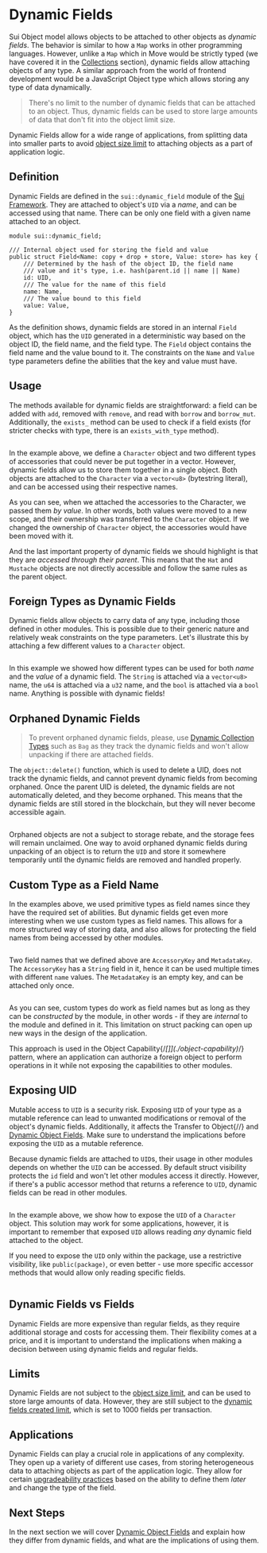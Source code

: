 # Dynamic Fields

Sui Object model allows objects to be attached to other objects as _dynamic fields_. The behavior is
similar to how a `Map` works in other programming languages. However, unlike a `Map` which in Move
would be strictly typed (we have covered it in the [Collections](./collections) section), dynamic
fields allow attaching objects of any type. A similar approach from the world of frontend
development would be a JavaScript Object type which allows storing any type of data dynamically.

> There's no limit to the number of dynamic fields that can be attached to an object. Thus, dynamic
> fields can be used to store large amounts of data that don't fit into the object limit size.

Dynamic Fields allow for a wide range of applications, from splitting data into smaller parts to
avoid [object size limit](./../guides/building-against-limits) to attaching objects as a part of
application logic.

## Definition

Dynamic Fields are defined in the `sui::dynamic_field` module of the
[Sui Framework](./sui-framework). They are attached to object's `UID` via a _name_, and can be
accessed using that name. There can be only one field with a given name attached to an object.

```move
module sui::dynamic_field;

/// Internal object used for storing the field and value
public struct Field<Name: copy + drop + store, Value: store> has key {
    /// Determined by the hash of the object ID, the field name
    /// value and it's type, i.e. hash(parent.id || name || Name)
    id: UID,
    /// The value for the name of this field
    name: Name,
    /// The value bound to this field
    value: Value,
}
```

As the definition shows, dynamic fields are stored in an internal `Field` object, which has the
`UID` generated in a deterministic way based on the object ID, the field name, and the field type.
The `Field` object contains the field name and the value bound to it. The constraints on the `Name`
and `Value` type parameters define the abilities that the key and value must have.

## Usage

The methods available for dynamic fields are straightforward: a field can be added with `add`,
removed with `remove`, and read with `borrow` and `borrow_mut`. Additionally, the `exists_` method
can be used to check if a field exists (for stricter checks with type, there is an
`exists_with_type` method).

```move file=packages/samples/sources/programmability/dynamic-fields.move anchor=usage

```

In the example above, we define a `Character` object and two different types of accessories that
could never be put together in a vector. However, dynamic fields allow us to store them together in
a single object. Both objects are attached to the `Character` via a `vector<u8>` (bytestring
literal), and can be accessed using their respective names.

As you can see, when we attached the accessories to the Character, we passed them _by value_. In
other words, both values were moved to a new scope, and their ownership was transferred to the
`Character` object. If we changed the ownership of `Character` object, the accessories would have
been moved with it.

And the last important property of dynamic fields we should highlight is that they are _accessed
through their parent_. This means that the `Hat` and `Mustache` objects are not directly accessible
and follow the same rules as the parent object.

## Foreign Types as Dynamic Fields

Dynamic fields allow objects to carry data of any type, including those defined in other modules.
This is possible due to their generic nature and relatively weak constraints on the type parameters.
Let's illustrate this by attaching a few different values to a `Character` object.

```move file=packages/samples/sources/programmability/dynamic-fields.move anchor=foreign_types

```

In this example we showed how different types can be used for both _name_ and the _value_ of a
dynamic field. The `String` is attached via a `vector<u8>` name, the `u64` is attached via a `u32`
name, and the `bool` is attached via a `bool` name. Anything is possible with dynamic fields!

## Orphaned Dynamic Fields

> To prevent orphaned dynamic fields, please, use [Dynamic Collection Types](./dynamic-collections)
> such as `Bag` as they track the dynamic fields and won't allow unpacking if there are attached
> fields.

The `object::delete()` function, which is used to delete a UID, does not track the dynamic fields,
and cannot prevent dynamic fields from becoming orphaned. Once the parent UID is deleted, the
dynamic fields are not automatically deleted, and they become orphaned. This means that the dynamic
fields are still stored in the blockchain, but they will never become accessible again.

```move file=packages/samples/sources/programmability/dynamic-fields.move anchor=orphan_fields

```

Orphaned objects are not a subject to storage rebate, and the storage fees will remain unclaimed.
One way to avoid orphaned dynamic fields during unpacking of an object is to return the `UID` and
store it somewhere temporarily until the dynamic fields are removed and handled properly.

## Custom Type as a Field Name

In the examples above, we used primitive types as field names since they have the required set of
abilities. But dynamic fields get even more interesting when we use custom types as field names.
This allows for a more structured way of storing data, and also allows for protecting the field
names from being accessed by other modules.

```move file=packages/samples/sources/programmability/dynamic-fields.move anchor=custom_type

```

Two field names that we defined above are `AccessoryKey` and `MetadataKey`. The `AccessoryKey` has a
`String` field in it, hence it can be used multiple times with different `name` values. The
`MetadataKey` is an empty key, and can be attached only once.

```move file=packages/samples/sources/programmability/dynamic-fields.move anchor=custom_type_usage

```

As you can see, custom types do work as field names but as long as they can be _constructed_ by the
module, in other words - if they are _internal_ to the module and defined in it. This limitation on
struct packing can open up new ways in the design of the application.

This approach is used in the Object Capability{/*[]](./object-capability)*/} pattern, where an
application can authorize a foreign object to perform operations in it while not exposing the
capabilities to other modules.

## Exposing UID

<div className="warning">

Mutable access to `UID` is a security risk. Exposing `UID` of your type as a mutable reference can
lead to unwanted modifications or removal of the object's dynamic fields. Additionally, it affects
the Transfer to Object{/*[](./../storage/transfer-to-object)*/} and
[Dynamic Object Fields](./dynamic-object-fields). Make sure to understand the implications before
exposing the `UID` as a mutable reference.

</div>

Because dynamic fields are attached to `UID`s, their usage in other modules depends on whether the
`UID` can be accessed. By default struct visibility protects the `id` field and won't let other
modules access it directly. However, if there's a public accessor method that returns a reference to
`UID`, dynamic fields can be read in other modules.

```move file=packages/samples/sources/programmability/dynamic-fields.move anchor=exposed_uid

```

In the example above, we show how to expose the `UID` of a `Character` object. This solution may
work for some applications, however, it is important to remember that exposed `UID` allows reading
_any_ dynamic field attached to the object.

If you need to expose the `UID` only within the package, use a restrictive visibility, like
`public(package)`, or even better - use more specific accessor methods that would allow only reading
specific fields.

```move file=packages/samples/sources/programmability/dynamic-fields.move anchor=exposed_uid_measures

```

## Dynamic Fields vs Fields

Dynamic Fields are more expensive than regular fields, as they require additional storage and costs
for accessing them. Their flexibility comes at a price, and it is important to understand the
implications when making a decision between using dynamic fields and regular fields.

## Limits

Dynamic Fields are not subject to the [object size limit](./../guides/building-against-limits), and
can be used to store large amounts of data. However, they are still subject to the
[dynamic fields created limit](./../guides/building-against-limits), which is set to 1000 fields per
transaction.

## Applications

Dynamic Fields can play a crucial role in applications of any complexity. They open up a variety of
different use cases, from storing heterogeneous data to attaching objects as part of the application
logic. They allow for certain [upgradeability practices](./../guides/upgradeability-practices) based
on the ability to define them _later_ and change the type of the field.

## Next Steps

In the next section we will cover [Dynamic Object Fields](./dynamic-object-fields) and explain how
they differ from dynamic fields, and what are the implications of using them.
